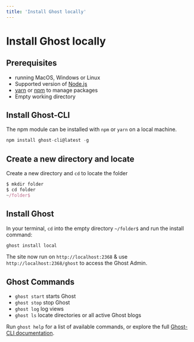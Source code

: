 ```yaml
---
title: 'Install Ghost locally'
---
```


# Install Ghost locally

## Prerequisites
- running MacOS, Windows or Linux
- Supported version of [Node.js](https://nodejs.org/en/)
- [yarn](https://classic.yarnpkg.com/en/docs/install#alternatives-tab) or [npm](https://docs.npmjs.com/getting-started) to manage packages
- Empty working directory

## Install Ghost-CLI

The npm module can be installed with `npm` or `yarn` on a local machine.

```js filename="npm ghost-cli"
npm install ghost-cli@latest -g
```

## Create a new directory and locate

Create a new directory and `cd` to locate the folder

```js filename="create directory"
$ mkdir folder
$ cd folder
~/folder$
```

## Install Ghost

In your terminal, `cd` into the empty directory `~/folder$` and run the install command:

```js filename="ghost install"
ghost install local
```

The site now run on `http://localhost:2368` & use `http://localhost:2368/ghost` to access the Ghost Admin.
&nbsp;

## Ghost Commands

- `ghost start` starts Ghost
- `ghost stop` stop Ghost
- `ghost log` log views
- `ghost ls` locate directories or all active Ghost blogs

Run `ghost help` for a list of available commands, or explore the full [Ghost-CLI documentation](/ghost-cli).